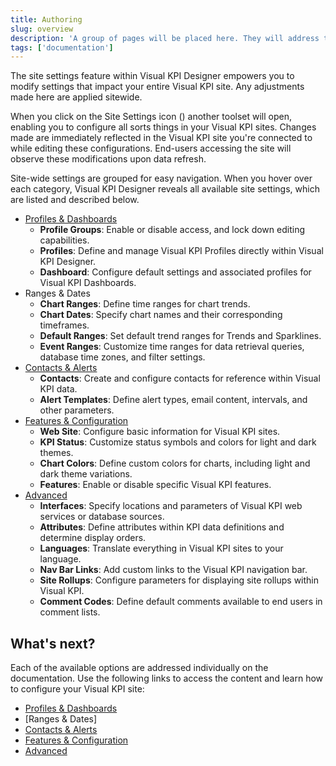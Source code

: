 ```yaml
---
title: Authoring
slug: overview
description: 'A group of pages will be placed here. They will address topics related to the customization of profiles, dashboards, contacts, alerts, and site settings in general.'
tags: ['documentation']
---
```



The site settings feature within Visual KPI Designer empowers you to modify settings that impact your entire Visual KPI site. Any adjustments made here are applied sitewide.

When you click on the Site Settings icon (<PngFont name='options28' />) another toolset will open, enabling you to configure all sorts things in your Visual KPI sites. Changes made are immediately reflected in the Visual KPI site you're connected to while editing these configurations. End-users accessing the site will observe these modifications upon data refresh.

<StylizedImage
  imgURL="img/site-settings/authoring/site-settings.png"
  alt="Visual Designer Options Menu"
/>

Site-wide settings are grouped for easy navigation. When you hover over each category, Visual KPI Designer reveals all available site settings, which are listed and described below. 

- [Profiles & Dashboards](/docs/visual-kpi-design/authoring/profiles-dashboards)
    - **Profile Groups**: Enable or disable access, and lock down editing capabilities. 
    - **Profiles**: Define and manage Visual KPI Profiles directly within Visual KPI Designer. 
    - **Dashboard**: Configure default settings and associated profiles for Visual KPI Dashboards.
- Ranges & Dates
    - **Chart Ranges**: Define time ranges for chart trends.
    - **Chart Dates**: Specify chart names and their corresponding timeframes.
    - **Default Ranges**: Set default trend ranges for Trends and Sparklines.
    - **Event Ranges**: Customize time ranges for data retrieval queries, database time zones, and filter settings.
- [Contacts & Alerts](/docs/visual-kpi-design/authoring/contacts-alerts)
    - **Contacts**: Create and configure contacts for reference within Visual KPI data.
    - **Alert Templates**: Define alert types, email content, intervals, and other parameters.
- [Features & Configuration](/docs/visual-kpi-design/authoring/features-config)
    - **Web Site**: Configure basic information for Visual KPI sites.
    - **KPI Status**: Customize status symbols and colors for light and dark themes.
    - **Chart Colors**: Define custom colors for charts, including light and dark theme variations.
    - **Features**: Enable or disable specific Visual KPI features.
- [Advanced](/docs/visual-kpi-design/authoring/advanced)
    - **Interfaces**: Specify locations and parameters of Visual KPI web services or database sources.
    - **Attributes**: Define attributes within KPI data definitions and determine display orders.
    - **Languages**: Translate everything in Visual KPI sites to your language.
    - **Nav Bar Links**: Add custom links to the Visual KPI navigation bar.
    - **Site Rollups**: Configure parameters for displaying site rollups within Visual KPI.
    - **Comment Codes**: Define default comments available to end users in comment lists.


## What's next?

Each of the available options are addressed individually on the documentation. Use the following links to access the content and learn how to configure your Visual KPI site:

- [Profiles & Dashboards](/docs/visual-kpi-design/authoring/profiles-dashboards)
- [Ranges & Dates]
- [Contacts & Alerts](/docs/visual-kpi-design/authoring/contacts-alerts)
- [Features & Configuration](/docs/visual-kpi-design/authoring/features-config)
- [Advanced](/docs/visual-kpi-design/authoring/advanced)



